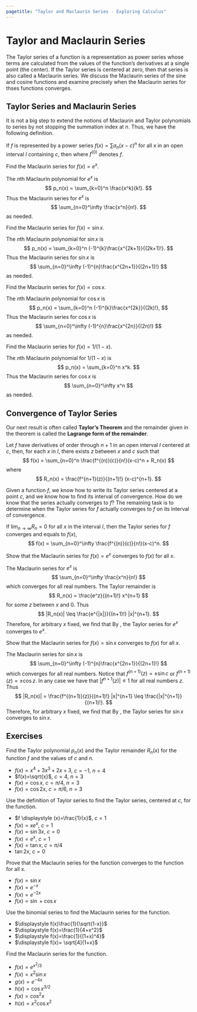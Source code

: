 ```yaml
---
pagetitle: "Taylor and Maclaurin Series - Exploring Calculus"
---
```

# Taylor and Maclaurin Series


The Taylor series of a function is a representation as power series whose terms are calculated from the values of the function's derivatives at a single point (the center). 
If the Taylor series is centered at zero, then that series is also called a Maclaurin series.
We discuss the Maclaurin series of the sine and cosine functions and examine precisely when the Maclaurin series for thses functions converges. 


## Taylor Series and Maclaurin Series

It is not a big step to extend the notions of Maclaurin and Taylor polynomials to series by not stopping the summation index at $n$. 
Thus, we have the following definition. 

::: {#def- } 
If $f$ is represented by a power series $f(x)=\sum a_n (x-c)^n$ for all $x$ in an open interval $I$ containing $c$, then
\begin{equation}
f(x) = \sum_{n=0}^\infty \frac{f^{(n)}(c)}{n!}(x-c)^n 
\end{equation}
where $f^{(0)}$ denotes $f$. 
::: 

::: {#exm- } 
Find the Maclaurin series for $f(x)=e^x$. 
::: 

::: {.solution }
The $n$th Maclaurin polynomial for $e^x$ is 
$$
p_n(x) = \sum_{k=0}^n \frac{x^k}{k!}. 
$$
Thus the Maclaurin series for $e^x$ is
$$
\sum_{n=0}^\infty \frac{x^n}{n!}. 
$$
as needed.
::: 

::: {#exm- } 
Find the Maclaurin series for $f(x)=\sin x$. 
::: 

::: {.solution }
The $n$th Maclaurin polynomial for $\sin x$ is 
$$
p_n(x) = \sum_{k=0}^n (-1)^{k}\frac{x^{2k+1}}{(2k+1)!}.
$$
Thus the Maclaurin series for $\sin x$ is
$$
\sum_{n=0}^\infty (-1)^{n}\frac{x^{2n+1}}{(2n+1)!}
$$
as needed.
::: 

::: {#exm- } 
Find the Maclaurin series for $f(x)=\cos x$. 
::: 

::: {.solution }
The $n$th Maclaurin polynomial for $\cos x$ is 
$$
p_n(x) = \sum_{k=0}^n (-1)^{k}\frac{x^{2k}}{(2k)!},
$$
Thus the Maclaurin series for $\cos x$ is
$$
\sum_{n=0}^\infty (-1)^{n}\frac{x^{2n}}{(2n)!}
$$
as needed.
::: 

::: {#exm- } 
Find the Maclaurin series for $f(x)=1/(1-x)$. 
::: 

::: {.solution }
The $n$th Maclaurin polynomial for $1/(1-x)$ is 
$$
p_n(x) = \sum_{k=0}^n x^k.  
$$
Thus the Maclaurin series for $\cos x$ is
$$
\sum_{n=0}^\infty x^n 
$$
as needed.
::: 



## Convergence of Taylor Series

Our next result is often called \index{Taylor's Theorem} **Taylor's Theorem** and the remainder given in the theorem is called the \index{Lagrange form of the remainder} **Lagrange form of the remainder**.

::: {#thm- } 
\label{tayloertheorem}
Let $f$ have derivatives of order through $n+1$ in an open interval $I$ centered at $c$, then, for each $x$ in $I$, there exists $z$ between $x$ and $c$ such that 
$$
f(x) = \sum_{n=0}^n \frac{f^{(n)}(c)}{n!}(x-c)^n  + R_n(x)
$$
where
$$
R_n(x) = \frac{f^{n+1}(z)}{(n+1)!} (x-c)^{n+1}.
$$
::: 

Given a function $f$, we know how to write its Taylor series centered at a point $c$, and we know how to find its interval of convergence. 
How do we know that the series actually converges to $f$? 
The remaining task is to determine when the Taylor series for $f$ actually converges to $f$ on its interval of convergence. 

::: {#thm- } 
\label{contay}
If $\lim_{n\to\infty} R_n=0$ for all $x$ in the interval $I$, then the Taylor series for $f$ converges and equals to $f(x)$,
$$
f(x) = \sum_{n=0}^\infty \frac{f^{(n)}(c)}{n!}(x-c)^n.
$$
::: 

::: {#exm- } 
Show that the Maclaurin series for $f(x)=e^x$ converges to $f(x)$ for all $x$. 
::: 

::: {.solution }
The Maclaurin series for $e^x$ is
$$
\sum_{n=0}^\infty \frac{x^n}{n!}
$$
which converges for all real numbers.
The Taylor remainder is
$$
R_n(x) = \frac{e^z}{(n+1)!} x^{n+1}
$$ 
for some $z$ between $x$ and $0$. 
Thus 
$$
|R_n(x)| \leq \frac{e^{|x|}}{(n+1)!} |x|^{n+1}. 
$$
Therefore, for arbitrary $x$ fixed, we find that 
\begin{align*}
\lim_{n\to \infty} \left|R_n(x)\right|
= \lim_{n\to \infty} \left|\frac{e^c}{(n+1)!} x^{n+1}\right|
= 0
\end{align*}
By \ref{contay}, the Taylor series for $e^x$ converges to $e^x$. 
::: 

::: {#exm- } 
Show that the Maclaurin series for $f(x)=\sin x$ converges to $f(x)$ for all $x$. 
::: 

::: {.solution }
The Maclaurin series for $\sin x$ is
$$
\sum_{n=0}^\infty (-1)^{n}\frac{x^{2n+1}}{(2n+1)!}
$$
which converges for all real numbers.
Notice that $f^{(n+1)}(z)=\pm \sin c$ or $f^{(n+1)}(z)=\pm \cos z$. 
In any case we have that $|f^{n+1}(z)|\leq 1$ for all real numbers $z$. 
Thus 
$$
|R_n(x)| = \frac{f^{(n+1)}(z)}{(n+1)!} |x|^{n+1} 
\leq \frac{|x|^{n+1}}{(n+1)!}. 
$$
Therefore, for arbitrary $x$ fixed, we find that 
\begin{align*}
\lim_{n\to \infty} \left|R_n(x)\right|
= \lim_{n\to \infty} \left|\frac{|x|^{n+1}}{(n+1)!}\right|
= 0
\end{align*}
By \ref{contay}, the Taylor series for $\sin x$ converges to $\sin x$. 
::: 



## Exercises

::: {#exr- } 
Find the Taylor polynomial $p_n(x)$ and the Taylor remainder $R_n(x)$ for the function $f$ and the values of $c$ and $n$. 

- $f(x)=x^4+3x^3+2x+3$, $c=-1$, $n=4$
- $f(x)=\sqrt{x}$, $c=4$, $n=3$
- $f(x)=\cos x$, $c=\pi/4$, $n=3$
- $f(x)=\cos 2x$, $c=\pi/6$, $n=3$
::: 


::: {#exr- } 
Use the definition of Taylor series to find the Taylor series, centered at $c$, for the function.
 
- $f \displaystyle (x)=\frac{1}{x}$, $c=1$
- $\displaystyle f(x)=x e^x$, $c=1$
- $f(x)=\sin 3x$, $c=0$
- $f(x)=e^x$, $c=1$
- $f(x) = \tan x$, $c=\pi/4$
- $\tan 2x$, $c=0$
::: 

::: {#exr- } 
Prove that the Maclaurin series for the function converges to the function for all x.

- $f(x)=\sin x$
- $f(x)=e^{-x}$
- $f(x)=e^{-2x}$
- $f(x)=\sin + \cos x$ 
::: 

::: {#exr- } 
Use the binomial series to find the Maclaurin series for the function.

- $\displaystyle f(x)\frac{1}{\sqrt{1-x}}$
- $\displaystyle f(x)=\frac{1}{4+x^2}$
- $\displaystyle f(x)=\frac{1}{(1+x)^4}$
- $\displaystyle f(x)= \sqrt[4]{1+x}$ 
::: 

::: {#exr- } 
Find the Maclaurin series for the function.
 
- $\displaystyle f(x)=e^{x^2/3}$
- $\displaystyle f(x)=x^2 \sin x$
- $\displaystyle g(x)=e^{-4x}$
- $\displaystyle h(x)=\cos x^{3/2}$
- $\displaystyle f(x)=\cos^2 x$
- $\displaystyle h(x)=x^2 \cos x^2$ 
::: 



